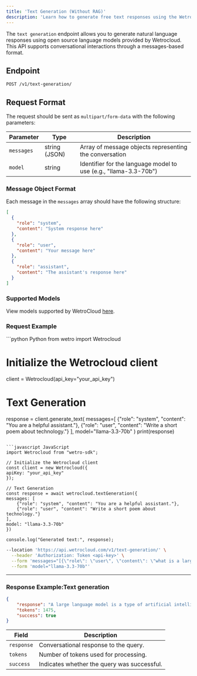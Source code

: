```yaml
---
title: 'Text Generation (Without RAG)'
description: 'Learn how to generate free text responses using the Wetrocloud API.'
---
```

The `text generation` endpoint allows you to generate natural language responses using open source language models provided by Wetrocloud. 
This API supports conversational interactions through a messages-based format.

## Endpoint
```
POST /v1/text-generation/
```


## Request Format
The request should be sent as `multipart/form-data` with the following parameters:

| Parameter | Type | Description |
|-----------|------|-------------|
| `messages` | string (JSON) | Array of message objects representing the conversation |
| `model` | string | Identifier for the language model to use (e.g., "llama-3.3-70b") |

### Message Object Format
Each message in the `messages` array should have the following structure:
```json
[
  {
    "role": "system",
    "content": "System response here"
  },
  {
    "role": "user",
    "content": "Your message here"
  },
  {
    "role": "assistant",
    "content": "The assistant's response here"
  }
]
```

### Supported Models
View models supported by WetroCloud [here](/endpoint-explanations/models).

### Request Example
<CodeGroup>
  ```python Python
from wetro import Wetrocloud

# Initialize the Wetrocloud client
client = Wetrocloud(api_key="your_api_key")

# Text Generation
response = client.generate_text(
    messages=[
        {"role": "system", "content": "You are a helpful assistant."}, 
        {"role": "user", "content": "Write a short poem about technology."}
    ],
    model="llama-3.3-70b"
)
print(response)
  ```

```javascript JavaScript
import Wetrocloud from "wetro-sdk";

// Initialize the Wetrocloud client
const client = new Wetrocloud({
  apiKey: "your_api_key"
});

// Text Generation
const response = await wetrocloud.textGeneration({
  messages: [
      {"role": "system", "content": "You are a helpful assistant."}, 
      {"role": "user", "content": "Write a short poem about technology."}
  ],
  model: "llama-3.3-70b"
})

console.log("Generated text:", response);
```

```bash curl
--location 'https://api.wetrocloud.com/v1/text-generation/' \
  --header 'Authorization: Token <api-key>' \
  --form 'messages="[{\"role\": \"user\", \"content\": \"what is a large language model?\"}]"' \
  --form 'model="llama-3.3-70b"'
```
</CodeGroup>

---

### Response Example:Text generation

```json
{
    "response": "A large language model is a type of artificial intelligence (AI) designed to process and understand human language. It's a computer program that uses complex algorithms and statistical models to analyze and generate text, often at a scale and sophistication that rivals human language abilities.\n\nLarge language models are typically trained on vast amounts of text data, which can include books, articles, research papers, websites, and more. This training data allows the model to learn patterns, relationships, and structures within language, enabling it to:\n\n1. **Understand context**: Recognize the meaning of words, phrases, and sentences within a given context.\n2. **Generate text**: Produce coherent and natural-sounding text based on a prompt, topic, or style.\n3. **Translate language**: Convert text from one language to another.\n4. **Summarize content**: Distill long pieces of text into concise summaries.\n5. **Answer questions**: Respond to questions and provide relevant information.\n6. **Chat and converse**: Engage in natural-sounding conversations, using context and understanding to respond to questions and statements.\n\nSome key characteristics of large language models include:\n\n* **Scale**: They are trained on massive datasets, often containing billions of words or more.\n* **Depth**: They have many layers of neural networks, which allow them to capture complex patterns and relationships in language.\n* **Generative capabilities**: They can generate text that is often indistinguishable from human-written content.\n\nExamples of large language models include:\n\n* Transformer models (e.g., BERT, RoBERTa)\n* Recurrent neural network (RNN) models (e.g., LSTM, GRU)\n* Generative adversarial network (GAN) models\n\nLarge language models have many applications, such as:\n\n* **Virtual assistants**: Powering chatbots, voice assistants, and other conversational interfaces.\n* **Language translation**: Enabling accurate and efficient translation of text and speech.\n* **Text generation**: Automating content creation, such as articles, social media posts, and product descriptions.\n* **Sentiment analysis**: Analyzing text to determine sentiment, emotion, and opinion.\n\nHowever, large language models also raise important questions and concerns, such as:\n\n* **Bias and fairness**: How do we ensure that these models are fair, transparent, and free from bias?\n* **Explainability**: How can we understand and interpret the decisions made by these complex models?\n* **Security**: How can we protect against potential misuse or manipulation of these powerful models?\n\nI hope this helps! Do you have any specific questions or topics related to large language models that you'd like me to expand on?",
    "tokens": 1475,
    "success": true
}
```

| Field     | Description                                           |
|-----------|-------------------------------------------------------|
| `response` | Conversational response to the query.                |
| `tokens`   | Number of tokens used for processing.                |
| `success`  | Indicates whether the query was successful.          |